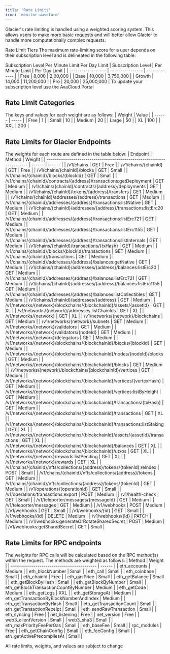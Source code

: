 ```yaml
---
title: 'Rate Limits'
icon: 'monitor-waveform'
---
```


Glacier's rate limiting is handled using a weighted scoring system. This allows users to make more basic requests and will better allow Glacier to handle more computationally complex requests.

Rate Limit Tiers
The maximum rate-limiting score for a user depends on their subscription level and is delineated in the following table:

Subscription Level	Per Minute Limit	Per Day Limit
| Subscription Level | Per Minute Limit | Per Day Limit |
| ------------------ | ---------------- | ------------- |
| Free               | 8,000            | 2,00,000      |
| Base               | 10,000           | 3,750,000     |
| Growth             | 14,000           | 11,200,000    |
| Pro                | 20,000           | 25,000,000    |
To update your subscription level use the AvaCloud Portal

## Rate Limit Categories ##
The keys and values for each weight are as follows:
| Weight | Value |
| ------ | ----- |
| Free   | 1     |
| Small  | 10    |
| Medium | 20    |
| Large  | 50    |
| XL     | 100   |
| XXL    | 200   |

## Rate Limits for Glacier Endpoints ##
The weights for each route are defined in the table below:
| Endpoint                                                              | Method | Weight |
| --------------------------------------------------------------------- | ------ | ------ |
| /v1/chains                                                            | GET    | Free   |
| /v1/chains/{chainId}                                                  | GET    | Free   |
| /v1/chains/{chainId}/blocks                                           | GET    | Small  |
| /v1/chains/{chainId}/blocks/{blockId}                                 | GET    | Small  |
| /v1/chains/{chainId}/contracts/{address}/transactions:getDeployment   | GET    | Medium |
| /v1/chains/{chainId}/contracts/{address}/deployments                  | GET    | Medium |
| /v1/chains/{chainId}/tokens/{address}/transfers                       | GET    | Medium |
| /v1/chains/{chainId}/addresses/{address}/transactions                 | GET    | Medium |
| /v1/chains/{chainId}/addresses/{address}/transactions:listNative      | GET    | Medium |
| /v1/chains/{chainId}/addresses/{address}/transactions:listErc20       | GET    | Medium |
| /v1/chains/{chainId}/addresses/{address}/transactions:listErc721      | GET    | Medium |
| /v1/chains/{chainId}/addresses/{address}/transactions:listErc1155     | GET    | Medium |
| /v1/chains/{chainId}/addresses/{address}/transactions:listInternals   | GET    | Medium |
| /v1/chains/{chainId}/transactions/{txHash}                            | GET    | Medium |
| /v1/chains/{chainId}/blocks/{blockId}/transactions                    | GET    | Medium |
| /v1/chains/{chainId}/transactions                                     | GET    | Medium |
| /v1/chains/{chainId}/addresses/{address}/balances:getNative           | GET    | Medium |
| /v1/chains/{chainId}/addresses/{address}/balances:listErc20           | GET    | Medium |
| /v1/chains/{chainId}/addresses/{address}/balances:listErc721          | GET    | Medium |
| /v1/chains/{chainId}/addresses/{address}/balances:listErc1155         | GET    | Medium |
| /v1/chains/{chainId}/addresses/{address}/balances:listCollectibles    | GET    | Medium |
| /v1/chains/{chainId}/addresses/{address}                              | GET    | Medium |
| /v1/networks/{network}/blockchains/{blockchainId}/assets/{assetId}    | GET    | XL     |
| /v1/networks/{network}/addresses:listChainIds                         | GET    | XL     |
| /v1/networks/{network}                                                | GET    | XL     |
| /v1/networks/{network}/blockchains                                    | GET    | Medium |
| /v1/networks/{network}/subnets                                        | GET    | Medium |
| /v1/networks/{network}/validators                                     | GET    | Medium |
| /v1/networks/{network}/validators/{nodeId}                            | GET    | Medium |
| /v1/networks/{network}/delegators                                     | GET    | Medium |
| /v1/networks/{network}/blockchains/{blockchainId}/blocks/{blockId}    | GET    | Medium |
| /v1/networks/{network}/blockchains/{blockchainId}/nodes/{nodeId}/blocks | GET  | Medium |
| /v1/networks/{network}/blockchains/{blockchainId}/blocks              | GET    | Medium |
| /v1/networks/{network}/blockchains/{blockchainId}/vertices            | GET    | Medium |
| /v1/networks/{network}/blockchains/{blockchainId}/vertices/{vertexHash} | GET  | Medium |
| /v1/networks/{network}/blockchains/{blockchainId}/vertices:listByHeight | GET  | Medium |
| /v1/networks/{network}/blockchains/{blockchainId}/transactions/{txHash} | GET  | Medium |
| /v1/networks/{network}/blockchains/{blockchainId}/transactions        | GET    | XL     |
| /v1/networks/{network}/blockchains/{blockchainId}/transactions:listStaking | GET | XL     |
| /v1/networks/{network}/blockchains/{blockchainId}/assets/{assetId}/transactions | GET | XL |
| /v1/networks/{network}/blockchains/{blockchainId}/balances            | GET    | XL     |
| /v1/networks/{network}/blockchains/{blockchainId}/utxos               | GET    | XL     |
| /v1/networks/{network}/rewards:listPending                            | GET    | XL     |
| /v1/networks/{network}/rewards                                        | GET    | XL     |
| /v1/chains/{chainId}/nfts/collections/{address}/tokens/{tokenId}:reindex | POST | Small  |
| /v1/chains/{chainId}/nfts/collections/{address}/tokens                | GET    | Medium |
| /v1/chains/{chainId}/nfts/collections/{address}/tokens/{tokenId}      | GET    | Medium |
| /v1/operations/{operationId}                                          | GET    | Small  |
| /v1/operations/transactions:export                                    | POST   | Medium |
| /v1/health-check                                                     | GET    | Small  |
| /v1/teleporter/messages/{messageId}                                   | GET    | Medium |
| /v1/teleporter/messages                                               | GET    | Medium |
| /v1/webhooks                                                          | POST   | Medium |
| /v1/webhooks                                                          | GET    | Small  |
| /v1/webhooks/{id}                                                     | GET    | Small  |
| /v1/webhooks/{id}                                                     | DELETE | Medium |
| /v1/webhooks/{id}                                                     | PATCH  | Medium |
| /v1/webhooks:generateOrRotateSharedSecret                             | POST   | Medium |
| /v1/webhooks:getSharedSecret                                          | GET    | Small  |

## Rate Limits for RPC endpoints ##
The weights for RPC calls will be calculated based on the RPC method(s) within the request. The methods are weighted as follows:
| Method                                     | Weight |
| ------------------------------------------ | ------ |
| eth_accounts                               | Medium |
| eth_blockNumber                            | Small  |
| eth_call                                   | Small  |
| eth_coinbase                               | Small  |
| eth_chainId                                | Free   |
| eth_gasPrice                               | Small  |
| eth_getBalance                             | Small  |
| eth_getBlockByHash                         | Small  |
| eth_getBlockByNumber                       | Small  |
| eth_getBlockTransactionCountByNumber       | Medium |
| eth_getCode                                | Medium |
| eth_getLogs                                | XXL    |
| eth_getStorageAt                           | Medium |
| eth_getTransactionByBlockNumberAndIndex    | Medium |
| eth_getTransactionByHash                   | Small  |
| eth_getTransactionCount                    | Small  |
| eth_getTransactionReceipt                  | Small  |
| eth_sendRawTransaction                     | Small  |
| eth_syncing                                | Free   |
| net_listening                              | Free   |
| net_version                                | Free   |
| web3_clientVersion                         | Small  |
| web3_sha3                                  | Small  |
| eth_maxPriorityFeePerGas                   | Small  |
| eth_baseFee                                | Small  |
| rpc_modules                                | Free   |
| eth_getChainConfig                         | Small  |
| eth_feeConfig                              | Small  |
| eth_getActivePrecompilesAt                 | Small  |

<Info>All rate limits, weights, and values are subject to change</Info>
